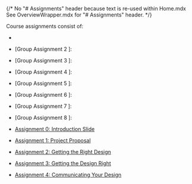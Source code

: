
{/*
No "# Assignments" header because text is re-used within Home.mdx
See OverviewWrapper.mdx for "# Assignments" header.
*/}

Course assignments consist of:

- [Group Assignment 1 ]:(/assignments/groupAssignment1)
- [Group Assignment 2 ]: 
- [Group Assignment 3 ]: 
- [Group Assignment 4 ]: 
- [Group Assignment 5 ]: 
- [Group Assignment 6 ]: 
- [Group Assignment 7 ]: 
- [Group Assignment 8 ]: 

- [Assignment 0: Introduction Slide](/assignments/assignment0)

- [Assignment 1: Project Proposal](/assignments/assignment1)

- [Assignment 2: Getting the Right Design](/assignments/assignment2)

- [Assignment 3: Getting the Design Right](/assignments/assignment3)

- [Assignment 4: Communicating Your Design](/assignments/assignment4)

<ClarityAndPresentation />

<ContributionStatement />
